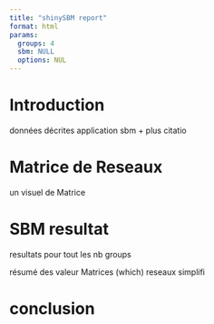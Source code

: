 ```yaml
---
title: "shinySBM report"
format: html
params:
  groups: 4
  sbm: NULL
  options: NUL
---
```


# Introduction

données décrites
application sbm + plus citatio

# Matrice de Reseaux

un visuel de Matrice

# SBM resultat

resultats pour tout les nb groups

résumé des valeur
Matrices (which)
reseaux simplifi

# conclusion
